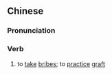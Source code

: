 ==Chinese==
{{zh-forms|s=贪赃}}

===Pronunciation===
{{zh-pron
|m=tānzāng
|c=taan1 zong1
|mn=qz,xm,zz:tham-chong/xm:tham-chng
|cat=v
}}

===Verb===
{{zh-verb}}

# to [[take]] [[bribe]]s; to [[practice]] [[graft]]